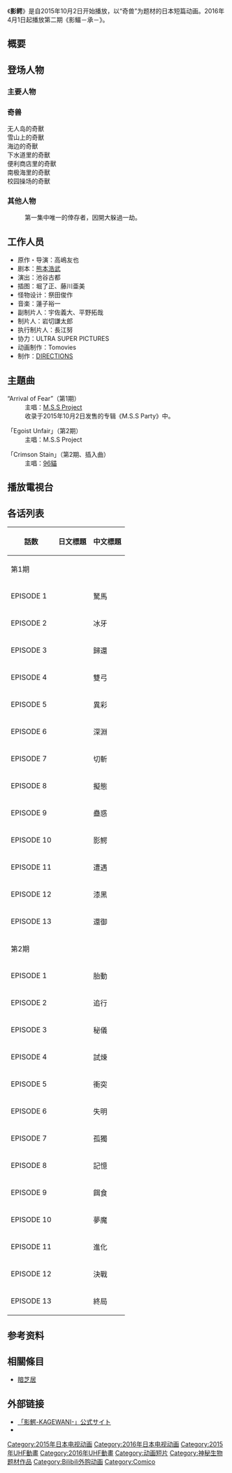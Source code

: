 {{Unreferenced|time=2022-05-13T22:32:26+00:00}}
{{未完結}}
{{Otheruses|subject=日本短篇动画|other=同名的怪鱼|磯龍捲}}
{{Infobox animanga/Headerofja
| title = 影鳄
| image = 
| size = 
| caption = 
| japanese = 影鰐-KAGEWANI-
| english = Kagewani
| genre = 惊悚
}}
{{Infobox animanga/TVAnime
| 標題 = 
| 圖像 = 
| 原案 = 
| 原作 = 高嶋友也
| 總導演 = 高嶋友也
| 導演 = 
| 系列構成 = 
| 劇本 = 熊本浩武
| 人物原案 = 
| 人物設定 = 
| 機械設定 = 
| 音樂 = 蓮子裕一
| 音樂製作 = 
| 動畫製作 = Tomovies
| 製作 = DIRECTIONS
| 代理發行 = 
| 播放電視台 = {{flagicon|JPN}} [[东京都会电视台|东京都会电视台]]、[[日本BS放送|日本BS放送]]
| 其他電視台 = 
| 預定播放 = 
| 播放開始 = 第1期：2015年10月2日-12月4日<br/>第2期：2016年4月1日-6月24日
| 播放結束 = 
| 網路 = {{flagicon|China}} [[Bilibili|Bilibili]]
| 話數 = 
| 其他 = 
| 版權 = 
}}
{{Infobox animanga/Footerofja}}

《'''影鳄'''》是自2015年10月2日开始播放，以“奇兽”为题材的日本短篇动画。2016年4月1日起播放第二期《影鱷－承－》。

== 概要 ==

== 登场人物 ==
=== 主要人物 ===
; {{nihongo|番場宗介|番場 宗介（ばんば そうすけ）|Banba Sōsuke|聲：[[杉田智和|杉田智和]]}}

; {{nihongo|木村雅貴|木村 雅貴（きむら まさき）|聲：[[置鮎龍太郎|置鮎龍太郎]]}}

; {{nihongo||ナギ･ヤグル|聲：[[佐藤聰美|佐藤聰美]]}}

=== 奇兽 ===
; 无人岛的奇獸
; 雪山上的奇獸
; 海边的奇獸
; 下水道里的奇獸
; 便利商店里的奇獸
; 南极海里的奇獸
; 校园操场的奇獸

=== 其他人物 ===
; {{nihongo|空姐|事務員|聲：[[森下由樹子|森下由樹子]]}}
: 第一集中唯一的倖存者，因開大躲過一劫。

== 工作人员 ==
* 原作・导演：高嶋友也
* 剧本：[[熊本浩武|熊本浩武]]
* 演出：池谷古都
* 插图：堀了正、藤川亜美
* 怪物设计：祭田俊作
* 音楽：蓮子裕一
* 副制片人：宇佐義大、平野拓哉
* 制片人：岩切謙太郎
* 执行制片人：長江努
* 协力：ULTRA SUPER PICTURES
* 动画制作：Tomovies
* 制作：[[DIRECTIONS|DIRECTIONS]]

== 主題曲 ==
; “Arrival of Fear”（第1期）
: 主唱：[[M.S.S_Project|M.S.S Project]]
: 收录于2015年10月2日发售的专辑《M.S.S Party》中。

; 「Egoist Unfair」（第2期）
: 主唱：M.S.S Project

; 「Crimson Stain」（第2期、插入曲）
: 主唱：[[96貓|96貓]]

== 播放電視台 ==

== 各话列表 ==
{| class="wikitable" style="font-size:small; margin:0px auto;text-align:center;"
!話数!!日文標題!!中文標題
|-
!colspan="3"|第1期
|-
|EPISODE 1||{{lang|ja|駑馬}}||駑馬
|-
|EPISODE 2||{{lang|ja|氷牙}}||冰牙
|-
|EPISODE 3||{{lang|ja|帰還}}||歸還
|-
|EPISODE 4||{{lang|ja|双弓}}||雙弓
|-
|EPISODE 5||{{lang|ja|異彩}}||異彩
|-
|EPISODE 6||{{lang|ja|深淵}}||深淵
|-
|EPISODE 7||{{lang|ja|切斬}}||切斬
|-
|EPISODE 8||{{lang|ja|擬態}}||擬態
|-
|EPISODE 9||{{lang|ja|蠱惑}}||蠱惑
|-
|EPISODE 10||{{lang|ja|影鰐}}||影鰐
|-
|EPISODE 11||{{lang|ja|遭遇}}||遭遇
|-
|EPISODE 12||{{lang|ja|漆黒}}||漆黑
|-
|EPISODE 13||{{lang|ja|還御}}||還御
|-
!colspan="3"|第2期
|-
|EPISODE 1||{{lang|ja|胎動}}||胎動
|-
|EPISODE 2||{{lang|ja|追行}}||追行
|-
|EPISODE 3||{{lang|ja|秘儀}}||秘儀
|-
|EPISODE 4||{{lang|ja|試練}}||試煉
|-
|EPISODE 5||{{lang|ja|衝突}}||衝突
|-
|EPISODE 6||{{lang|ja|失明}}||失明
|-
|EPISODE 7||{{lang|ja|孤獨}}||孤獨
|-
|EPISODE 8||{{lang|ja|記憶}}||記憶
|-
|EPISODE 9||{{lang|ja|獵物}}||餌食
|-
|EPISODE 10||{{lang|ja|夢魔}}||夢魔
|-
|EPISODE 11||{{lang|ja|進化}}||進化
|-
|EPISODE 12||{{lang|ja|決戦}}||決戰
|-
|EPISODE 13||{{lang|ja|終局}}||終局
|}

== 参考资料 ==
{{reflist}}

== 相關條目 ==
*[[暗芝居|暗芝居]]

== 外部链接 ==
* [http://kagewani.com/ 「影鰐-KAGEWANI-」公式サイト] {{Wayback|url=http://kagewani.com/ |date=20210126192625 }}
* {{twitter|anime_kagewani|影鰐-KAGEWANI-【公式】}}

{{comico}}
{{DEFAULTSORT:Kagewani}}
[[Category:2015年日本电视动画|Category:2015年日本电视动画]]
[[Category:2016年日本电视动画|Category:2016年日本电视动画]]
[[Category:2015年UHF動畫|Category:2015年UHF動畫]]
[[Category:2016年UHF動畫|Category:2016年UHF動畫]]
[[Category:动画短片|Category:动画短片]]
[[Category:神秘生物题材作品|Category:神秘生物题材作品]]
[[Category:Bilibili外购动画|Category:Bilibili外购动画]]
[[Category:Comico|Category:Comico]]